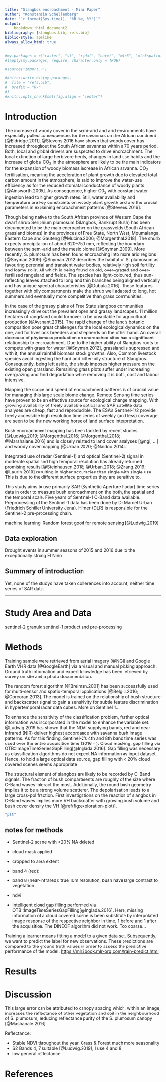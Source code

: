 ```yaml
---
title: "Slangbos encroachment - Mini Paper"
author: "Konstantin Schellenberg"
date: "`r format(Sys.time(), '%B %e, %Y')`"
output: 
    bookdown::html_document2
bibliography: [slangbos.bib, refs.bib]
biblio-style: apalike
always_allow_html: true
---
```


<style>
.html-widget {
    margin: auto;
}
</style>

```r

#my.packages = c("raster", "sf", "rgdal", "caret", "mlr3", "mlr3spatiotempcv")
#lapply(my.packages, require, character.only = TRUE)

#source("import.R")
```


```r
#knitr::write_bib(my.packages,
#  file = "refs.bib",
#  prefix = "R-"
#)
#knitr::opts_chunk$set(fig.align = "center")
```

# Introduction

The increase of woody cover in the semi-arid and arid environments have especially pulled consequences for the savannas on the African continent [@Eldridge.2011]. @Stevens.2016 have shown that woody cover has increased throughout the South African savannas within a 70 years period. Both, local and global drivers are suspected to drive encroachment. The local extinction of large herbivore herds, changes in land use habits and the increase of global CO<sub>2</sub> in the atmosphere are likely to be the main indicators for the expansion of woody biomass increase in African savanna. CO<sub>2</sub> fertilisation, meaning the acceleration of plant growth due to elevated total carbon amount in the atmosphere, is said to improve the water-use efficiency as for the reduced stomatal conductance of woody plants [@Ainsworth.2005]. As consequence, higher C0<sub>2</sub> with constant water ingestion lead to higher growth rates. Still, water availability and temperature are key constraints on woody plant growth and are the crucial parameters in explaining encroachment patterns [@Stevens.2016].

Though being native to the South African province of Western Cape the dwarf shrub Seriphium plumosum (Slangbos, Bankrupt Bush) has been documented to be the main encroacher on the grassvelds (South African grassland biomes) in the provinces of Free State, North West, Mpumalanga, Eastern Cape and Gauteng [@Mucina.2006; @Morgenthal.2018]. The shurb expects precipitation of about 620–750 mm, reflecting the boundary between the semi-arid and the mesic biome [@Snyman.2009]. More recently, S. plumosum has been found encroaching into more arid regions [@Snyman.2009].
@Snyman.2012 describes the habitat of S. plumosum as favouring perennial and transient water bodies, relatively high soil fertility and loamy soils. All which is being found on old, over-grazed and over-fertilised rangeland and fields. The species has light-coloured, thus sun-reflecting leaves attached to long and thin branches being aligned vertically and has unique spectral characteristics [@Dubula.2016]. These features together with oily compartments make the shrub well adapted to long, hot summers and eventually more competitive than grass communities.

In the case of the grassy plains of Free State slangbos communities increasingly drive out the prevalent open and grassy landscapes. 11 million hectares of rangeland could turnover to be unsuitable for agricultural production [@Avenant.2015]. The rapid change of the land's botanic composition pose great challenges for the local ecological dynamics on the one, and for livestock breeders and shepherds on the other hand. 
An overall decrease of phytomass production on encroached sites has a significant relationship to encroachment. Due to the higher ability of Slangbos roots to compete with grass for water [@Snyman.2012], grassland is supressed and with it, the annual rainfall biomass stock growths.
Also, Common livestock species avoid ingesting the hard and bitter-oily structure of Slangbos. Consequently, being left aside, the shrub imposes higher pressure on the existing open grassland. Remaining grass plots suffer under increasing overgrazing and land degradation while removing it is both, cost and labour intensive. 

Mapping the scope and speed of encroachment patterns is of crucial value for managing this large scale biome change. Remote Sensing time series have proven to be an effective source for ecological change mapping. With growing availability of freely available optical and SAR satellite data analyses are cheap, fast and reproducible. The ESA's Sentinel-1/2 provide freely accessible high resolution time series of weekly (and less) coverage are seen to be the new working horse of land surface interpretation.

Bush encroachment mapping has been tackled by recent studies [@Ludwig.2019; @Morgenthal.2016; @Morgenthal.2018; @Marshalane.2016] and is closely related to land cover analyses [@ngi; ...] and woody cover mapping [@Urban.2020; @Naidoo.2014]. 

Integrated use of radar (Sentinel-1) and optical (Sentinel-2) signal in moderate spatial and high temporal resolution has already returned promising results [@Steinhausen.2018; @Urban.2018; @Zhang.2019; @Laurin.2018] resulting in higher accuracies than single with single use. This is due to the different surface properties they are sensitive to. 

This study aims to use primarily SAR (Synthetic Aperture Radar) time series data in order to measure bush encroachment on the both, the spatial and the temporal scale. Five years of Sentinel-1 C-Band data available.
Preprocessing of the Sentinel-1 data has been done by Dr Marcel Urban (Friedrich Schiller University Jena). Hirner (DLR) is responsible for the Sentinel-2 pre-processing chain. 

machine learning, Random forest good for remote sensing [@Ludwig.2019]



## Data exploration

Drought events in summer seasons of 2015 and 2016 due to the exceptionally strong El Niño

## Summary of introduction

Yet, none of the studys have taken coherences into account, neither time series of SAR data.


---
# Study Area and Data

sentinel-2 granule
sentinel-1 product and pre-processing


# Methods

Training sample were retrieved from aerial imagery [@NGI] and Google Earth VHR data [@GoogleEarth] via a visual and manual picking approach. Ground truth information and expert knowledge has been retrieved by survey on site and a photo documentation. 

The random forest algorithm [@Breiman.2001] has been successfully used for multi-sensor and spatio-temporal applications [@Belgiu.2016; @Corcoran.2013]. The model is trained on the relationship of bush structure and backscatter signal to gain a sensitivity for subtle feature discrimination in hypertemporal radar data cubes. More on Sentinel 1...

To enhance the sensitivity of the classification problem, further optical information was incorporated in the model to enhance the variable set. @Ludwig.2019 has shown that the NDVI supplying bands, red and near infrared (NIR) deliver highest accordance with savanna bush image patterns. As for this finding, Sentinel-2's 4th and 8th band time series was used over the entire acquisition time (2016 - ). Cloud masking, gap filling via OTB::ImageTimeSeriesGapFilling[@Inglada.2016]. Gap filling was necessary as classification algorithms do not expect NA information as input dataset. Hence, to hold a large optical data source, gap filling with < 20% cloud covered scenes seems appropriate 

The structural element of slangbos are likely to be recorded by C-Band signals. The fraction of bush compartments are roughly of the size where C-Band waves interact the most. Additionally, the round bush geometry implies it to be a strong volume scatterer. The depolarisation leads to a large cross-pol fraction. First investigations on the reaction of slangbos in C-Band waves implies more VH backscatter with growing bush volume and bush cover density the VH [\@ref(fig:exploration-plot)].

```r
"plt"
```

## notes for methods

- Sentinel-2 scene with >20% NA deleted
- cloud mask applied
- cropped to area extent
- band 4 (red): 
- band 8 (near-infrared): true 10m resolution, bush have large contrast to vegetation
- ndvi

- Intelligent cloud gap filling performed via OTB::ImageTimeSeriesGapFilling[@Inglada.2016]. Here, missing information of a cloud covered scene is been substitute by interpolated image response of the respective neighbor in time, 1 before and 1 after the acquisition. The DINEOF algorithm did not work. Too coarse...

Training a learner means fitting a model to a given data set. Subsequently, we want to predict the label for new observations. These predictions are compared to the ground truth values in order to assess the predictive performance of the model. <https://mlr3book.mlr-org.com/train-predict.html>

# Results

# Discussion

This large error can be attributed to canopy
spacing which, within an image, increases the reflectance of other vegetation and soil in the
neighbourhood of S. plumosum, reducing reflectance purity of the S. plumosum canopy [@Mashanale.2016]

Reflectance:

- Stable NDVI throughout the year. Grass & Forest much more seasonality
- S2 Bands 4, 7 suitable [@Ludwig.2019], I use 4 and 8
- low general reflectance

# 

# References
